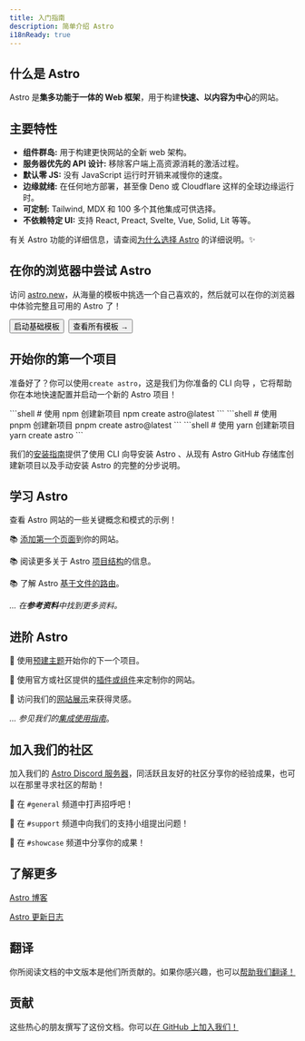 ```yaml
---
title: 入门指南
description: 简单介绍 Astro
i18nReady: true
---
```


<h2>什么是 Astro</h2>

Astro 是**集多功能于一体的 Web 框架**，用于构建**快速、以内容为中心**的网站。

## 主要特性

- **组件群岛:** 用于构建更快网站的全新 web 架构。
- **服务器优先的 API 设计:** 移除客户端上高资源消耗的激活过程。
- **默认零 JS:** 没有 JavaScript 运行时开销来减慢你的速度。
- **边缘就绪:** 在任何地方部署，甚至像 Deno 或 Cloudflare 这样的全球边缘运行时。
- **可定制:** Tailwind, MDX 和 100 多个其他集成可供选择。
- **不依赖特定 UI:** 支持 React, Preact, Svelte, Vue, Solid, Lit 等等。

有关 Astro 功能的详细信息，请查阅[为什么选择 Astro](/zh-cn/concepts/why-astro/) 的详细说明。✨

## 在你的浏览器中尝试 Astro

访问 [astro.new](https://astro.new/)，从海量的模板中挑选一个自己喜欢的，然后就可以在你的浏览器中体验完整且可用的 Astro 了！

<div style="display: flex; flex-wrap: wrap; gap: 0.5rem;">
  <Button href="https://astro.new/basics?on=stackblitz">启动基础模板</Button>
  <Button variant="outline" href="https://astro.new/">查看所有模板 →</Button>
</div>

## 开始你的第一个项目

准备好了？你可以使用`create astro`，这是我们为你准备的 CLI 向导 ，它将帮助你在本地快速配置并启动一个新的 Astro 项目！

<PackageManagerTabs>
  <Fragment slot="npm">
  ```shell
  # 使用 npm 创建新项目
  npm create astro@latest
  ```
  </Fragment>
  <Fragment slot="pnpm">
  ```shell
  # 使用 pnpm 创建新项目
  pnpm create astro@latest
  ```
  </Fragment>
  <Fragment slot="yarn">
  ```shell
  # 使用 yarn 创建新项目
  yarn create astro
  ```
  </Fragment>
</PackageManagerTabs>

我们的[安装指南](/zh-cn/install/auto/)提供了使用 CLI 向导安装 Astro 、从现有 Astro GitHub 存储库创建新项目以及手动安装 Astro 的完整的分步说明。

## 学习 Astro

查看 Astro 网站的一些关键概念和模式的示例！

📚 [添加第一个页面](/zh-cn/core-concepts/astro-pages/)到你的网站。

📚 阅读更多关于 Astro [项目结构](/zh-cn/core-concepts/project-structure/)的信息。

📚 了解 Astro [基于文件的路由](/zh-cn/core-concepts/routing/)。

*... 在**参考资料**中找到更多资料。*

## 进阶 Astro

🧰 使用[预建主题](https://astro.build/themes/)开始你的下一个项目。

🧰 使用官方或社区提供的[插件或组件](https://astro.build/integrations/)来定制你的网站。

🧰 访问我们的[网站展示](https://astro.build/showcase/)来获得灵感。

*... 参见我们的[集成使用指南](/zh-cn/guides/integrations-guide/)*。

## 加入我们的社区

加入我们的 [Astro Discord 服务器](https://astro.build/chat/)，同活跃且友好的社区分享你的经验成果，也可以在那里寻求社区的帮助！

💬 在 `#general` 频道中打声招呼吧！

💬 在 `#support` 频道中向我们的支持小组提出问题！

💬 在 `#showcase` 频道中分享你的成果！


## 了解更多

[Astro 博客](https://astro.build/blog/)

[Astro 更新日志](https://github.com/withastro/astro/blob/main/packages/astro/CHANGELOG.md)


## 翻译

你所阅读文档的中文版本是他们所贡献的。如果你感兴趣，也可以[帮助我们翻译！](https://github.com/withastro/docs/blob/main/contributor-guides/translating-astro-docs.md)

<TranslatorList githubRepo="withastro/docs" />

## 贡献

这些热心的朋友撰写了这份文档。你可以[在 GitHub 上加入我们！](https://github.com/withastro/docs)

<ContributorList githubRepo="withastro/docs" />
